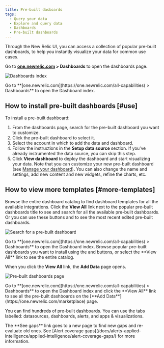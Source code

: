 ```yaml
---
title: Pre-built dasboards
tags:
  - Query your data
  - Explore and query data
  - Dashboards
  - Pre-built dashboards
---
```






Through the New Relic UI, you can access a collection of popular pre-built dashboards, to help you instantly visualize your data for common use cases.

Go to **[one.newrelic.com](https://one.newrelic.com/all-capabilities) > Dashboards** to open the dashboards page.

<img
  title="Dashboards index"
  alt="Dashboards index"
  src={dashboardsDashboardIndex}
/>

<figcaption>
  Go to **[one.newrelic.com](https://one.newrelic.com/all-capabilities) > Dashboards** to open the Dashboard index.
</figcaption>


## How to install pre-built dashboards [#use]

To install a pre-built dashboard:

1. From the dashboards page, search for the pre-built dashboard you want to customize.
2. Click the pre-built dashboard to select it.
3. Select the account in which to add the data and dashboard.
4. Follow the instructions in the **Setup data source** section. If you've already instrumented the data source, you can skip this step.
5. Click **View dashboard** to deploy the dashboard and start visualizing your data. Note that you can customize your new pre-built dashboard (see [Manage your dashboard](/docs/query-your-data/explore-query-data/dashboards/manage-your-dashboard/)). You can also change the name and settings, add new content and new widgets, refine the charts, etc.


## How to view more templates [#more-templates]

Browse the entire dashboard catalog to find dashboard templates for all the available integrations. Click the **View All** link next to the popular pre-built dashboards title to see and search for all the available pre-built dashboards. Or you can use these buttons <Icon name="chevron-right"/> and <Icon name="chevron-right"/> to see the most recent edited pre-built dashboards.

<img
  title="Search for a pre-built dashboard"
  alt="Search for a pre-built dashboard"
  src={dashboardsPrebuiltSearch}
/>

<figcaption>
  Go to **[one.newrelic.com](https://one.newrelic.com/all-capabilities) > Dashboards** to open the Dashboard index. Browse popular pre-built dashboards you want to install using the <Icon name="chevron-right"/> and <Icon name="chevron-right"/> buttons, or select the **View All** link to see the entire catalog.
</figcaption>

When you click the **View All** link, the **Add Data** page opens. 

<img
  title="Pre-built dashboards page"
  alt="Pre-built dashboards page"
  src={dashboardsPrebuiltViewAll}
/>

<figcaption>
  Go to **[one.newrelic.com](https://one.newrelic.com/all-capabilities) > Dashboards** to open the Dashboard index and click the **View All** link to see all the pre-built dashboards on the [**Add Data**](https://one.newrelic.com/marketplace) page.
</figcaption>

You can find hundreds of pre-built dashboards. You can use the tabs labelled: datasources, dashboards, alerts, and apps & visualizations.

<Callout variant="tip">
  The **See gaps** link goes to a new page to find new gaps and re-evaluate old ones. See [Alert coverage gaps](/docs/alerts-applied-intelligence/applied-intelligence/alert-coverage-gaps/) for more information.
  </Callout>
